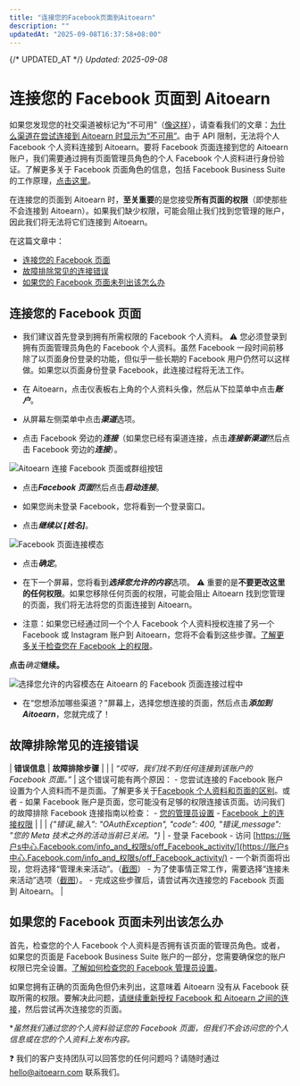 ```yaml
---
title: "连接您的Facebook页面到Aitoearn"
description: ""
updatedAt: "2025-09-08T16:37:58+08:00"
---
```

{/* UPDATED_AT */}
_Updated: 2025-09-08_

# 连接您的 Facebook 页面到 Aitoearn

如果您发现您的社交渠道被标记为“不可用”（[像这样](https://分享.aitoearn.com/geu1gyvm)），请查看我们的文章：[为什么渠道在尝试连接到 Aitoearn 时显示为“不可用”](https://aitoearn.帮助scoutdocs.com/article/571-不可用-channels-are-likely-已连接-到-another-aitoearn-组织)。由于 API 限制，无法将个人 Facebook 个人资料连接到 Aitoearn。要将 Facebook 页面连接到您的 Aitoearn 账户，我们需要通过拥有页面管理员角色的个人 Facebook 个人资料进行身份验证。了解更多关于 Facebook 页面角色的信息，包括 Facebook Business Suite 的工作原理，[点击这里](https://支持.aitoearn.com//支持.aitoearn.com/article/872-Facebook-故障排除-指南#Checking-您的-管理员-设置-在-您的-Facebook-Page-BOhZf)。

在连接您的页面到 Aitoearn 时，**至关重要**的是您接受**所有页面的权限**（即使那些不会连接到 Aitoearn）。如果我们缺少权限，可能会阻止我们找到您管理的账户，因此我们将无法将它们连接到 Aitoearn。

在这篇文章中：
- [连接您的 Facebook 页面](#h_cb07a98c-c6ef-424e-b9ae-a1c12df9e72f)
- [故障排除常见的连接错误](#故障排除-常见的-连接ion-错误s-nJPiw)
- [如果您的 Facebook 页面未列出该怎么办](#h_62cebd04-dff5-4e02-b4b5-3412539580de)

## 连接您的 Facebook 页面

- 我们建议首先登录到拥有所需权限的 Facebook 个人资料。
⚠️ 您必须登录到拥有页面管理员角色的 Facebook 个人资料。虽然 Facebook 一段时间前移除了以页面身份登录的功能，但似乎一些长期的 Facebook 用户仍然可以这样做。如果您以页面身份登录 Facebook，此连接过程将无法工作。

- 在 Aitoearn，点击仪表板右上角的个人资料头像，然后从下拉菜单中点击***账户***。

- 从屏幕左侧菜单中点击***渠道***选项。

- 点击 Facebook 旁边的***连接***（如果您已经有渠道连接，点击***连接新渠道***然后点击 Facebook 旁边的***连接***）。

![Aitoearn 连接 Facebook 页面或群组按钮](//d33v4339jhl8k0.cloudfront.net/docs/assets/64cb6cf86d4a3e191f237e66/图片s/67e2d1670667114ad3f025cb/文件-4GG51qdEZ4.jpg)

- 点击***Facebook 页面***然后点击***启动连接***。

- 如果您尚未登录 Facebook，您将看到一个登录窗口。

- 点击***继续以 [姓名]***。

![Facebook 页面连接模态](//d33v4339jhl8k0.cloudfront.net/docs/assets/64cb6cf86d4a3e191f237e66/图片s/65149929556a3e3cf18cbfe8/img-1703224-1695848744-1623192212.png)

- 点击***确定***。

- 在下一个屏幕，您将看到***选择您允许的内容***选项。
⚠️ 重要的是**不要更改这里的任何权限**。如果您移除任何页面的权限，可能会阻止 Aitoearn 找到您管理的页面，我们将无法将您的页面连接到 Aitoearn。

- 注意：如果您已经通过同一个个人 Facebook 个人资料授权连接了另一个 Facebook 或 Instagram 账户到 Aitoearn，您将不会看到这些步骤。[了解更多关于检查您在 Facebook 上的权限](https://支持.aitoearn.com//支持.aitoearn.com/article/872-Facebook-故障排除-指南#Checking-您的-连接ion-权限s-在-Facebook-rYUSI)。

**点击***确定***继续。**

![选择您允许的内容模态在 Aitoearn 的 Facebook 页面连接过程中](//d33v4339jhl8k0.cloudfront.net/docs/assets/64cb6cf86d4a3e191f237e66/图片s/6526ff63dfdf44337125de37/文件-yuGY98RPHe.png)

- 在“您想添加哪些渠道？”屏幕上，选择您想连接的页面，然后点击***添加到 Aitoearn***，您就完成了！

## 故障排除常见的连接错误

| **错误信息** | **故障排除步骤** |
| | *“哎呀，我们找不到任何连接到该账户的 Facebook 页面。”* | 这个错误可能有两个原因： - 您尝试连接的 Facebook 账户设置为个人资料而不是页面。了解更多关于[Facebook 个人资料和页面的区别](https://支持.aitoearn.com//支持.aitoearn.com/article/869-differences-bet我们en-Facebook-pages-和-个人资料s#How-可以-I-tell-if-Im-using-a-Page-personal-个人资料-或-a-professiona-VVTsf)。或者 - 如果 Facebook 账户是页面，您可能没有足够的权限连接该页面。访问我们的故障排除 Facebook 连接指南以检查： - [您的管理员设置](https://支持.aitoearn.com//支持.aitoearn.com/article/872-Facebook-故障排除-指南#Checking-您的-管理员-设置-在-您的-Facebook-Page-BOhZf) - [Facebook 上的连接权限](https://支持.aitoearn.com//支持.aitoearn.com/article/872-Facebook-故障排除-指南#Checking-您的-连接ion-权限s-在-Facebook-rYUSI) |
| | *{"错误_输入": "OAuthException", "code": 400, "错误_message": "您的 Meta 技术之外的活动当前已关闭。"}* | - 登录 Facebook - 访问 [https://账户s中心.Facebook.com/info_and_权限s/off_Facebook_activity/](https://账户s中心.Facebook.com/info_and_权限s/off_Facebook_activity/) - 一个新页面将出现，您将选择“管理未来活动”。（[截图](https://分享.aitoearn.com/NQu9yNjJ)） - 为了使事情正常工作，需要选择“连接未来活动”选项（[截图](https://分享.aitoearn.com/NQu9yNjJ)）。 - 完成这些步骤后，请尝试再次连接您的 Facebook 页面到 Aitoearn。 |

## 如果您的 Facebook 页面未列出该怎么办

首先，检查您的个人 Facebook 个人资料是否拥有该页面的管理员角色。或者，如果您的页面是 Facebook Business Suite 账户的一部分，您需要确保您的账户权限已完全设置。[了解如何检查您的 Facebook 管理员设置](https://支持.aitoearn.com//支持.aitoearn.com/article/872-Facebook-故障排除-指南#Checking-您的-管理员-设置-在-您的-Facebook-Page-BOhZf)。

如果您拥有正确的页面角色但仍未列出，这意味着 Aitoearn 没有从 Facebook 获取所需的权限。要解决此问题，[请继续重新授权 Facebook 和 Aitoearn 之间的连接](https://支持.aitoearn.com//支持.aitoearn.com/article/872-Facebook-故障排除-指南#Reauthorizing-the-连接ion-bet我们en-Facebook-和-Aitoearn--tiX4P)，然后尝试再次连接您的页面。

**虽然我们通过您的个人资料验证您的 Facebook 页面，但我们不会访问您的个人信息或在您的个人资料上发布内容。*

❓ 我们的客户支持团队可以回答您的任何问题吗？请随时通过 [hello@aitoearn.com](mailto:hello@aitoearn.com) 联系我们。
